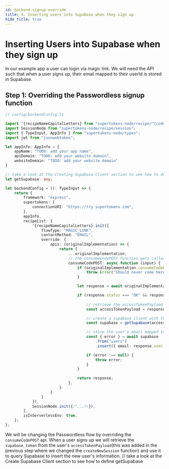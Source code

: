 ```yaml
---
id: backend-signup-override
title: 4. Inserting users into Supabase when they sign up
hide_title: true
---
```



# Inserting Users into Supabase when they sign up

In our example app a user can login via magic link. We will need the API such that when a user signs up, their email mapped to their userId is stored in Supabase.

## Step 1: Overriding the Passwordless signup function

```ts
// config/backendConfig.ts

import ^{recipeNameCapitalLetters} from "supertokens-node/recipe/^{codeImportRecipeName}";
import SessionNode from "supertokens-node/recipe/session";
import { TypeInput, AppInfo } from "supertokens-node/types";
import jwt from "jsonwebtoken";

let appInfo: AppInfo = {
    appName: "TODO: add your app name",
    apiDomain: "TODO: add your website domain",
    websiteDomain: "TODO: add your website domain"
}

// take a look at the Creating Supabase Client section to see how to define getSupabase
let getSupabase: any;

let backendConfig = (): TypeInput => {
    return {
        framework: "express",
        supertokens: {
            connectionURI: "https://try.supertokens.com",
        },
        appInfo,
        recipeList: [
            ^{recipeNameCapitalLetters}.init({
                flowType: "MAGIC_LINK",
                contactMethod: "EMAIL",
                override: {
                    apis: (originalImplementation) => {
                        return {
                            ...originalImplementation,
                            // the consumeCodePOST function gets called when a user clicks a magic link
                            consumeCodePOST: async function (input) {
                                if (originalImplementation.consumeCodePOST === undefined) {
                                    throw Error("Should never come here");
                                }

                                let response = await originalImplementation.consumeCodePOST(input);

                                if (response.status === "OK" && response.createdNewRecipeUser && response.user.loginMethods.length === 1) {
                                    
                                    // retrieve the accessTokenPayload from the user's session
                                    const accessTokenPayload = response.session.getAccessTokenPayload();

                                    // create a supabase client with the supabase_token from the accessTokenPayload
                                    const supabase = getSupabase(accessTokenPayload.supabase_token);

                                    // store the user's email mapped to their userId in Supabase
                                    const { error } = await supabase
                                        .from("users")
                                        .insert({ email: response.user.email, user_id: response.user.id });

                                    if (error !== null) {
                                        throw error;
                                    }
                                }

                                return response;
                            },
                        }
                    }
                }
            }),
            SessionNode.init({/*...*/}),
        ],
        isInServerlessEnv: true,
    };
};

```

We will be changing the Passwordless flow by overriding the `consumeCodePOST` api. When a user signs up we will retrieve the `supabase_token` from the user's `accessTokenPayload`(this was added in the previous step where we changed the `createNewSession` function) and use it to query Supabase to insert the new user's information.
// take a look at the Create Supabase Client section to see how to define getSupabase
